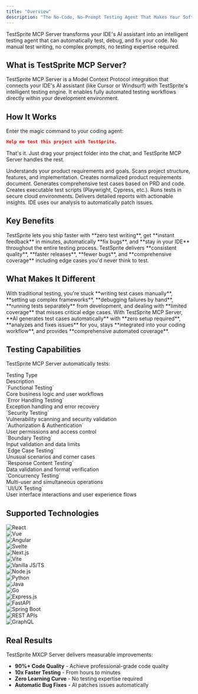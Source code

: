 ```yaml
---
title: "Overview"
description: "The No-Code, No-Prompt Testing Agent That Makes Your Software Work"
---
```


TestSprite MCP Server transforms your IDE's AI assistant into an intelligent testing agent that can automatically test, debug, and fix your code. No manual test writing, no complex prompts, no testing expertise required.

## What is TestSprite MCP Server?

TestSprite MCP Server is a 
 <Tooltip tip="an open-source standard for connecting AI applications to external systems." cta="Learn more about MCP" href="https://modelcontextprotocol.io/">Model Context Protocol</Tooltip>
 integration that connects your IDE's AI assistant (like Cursor or Windsurf) with TestSprite's intelligent testing engine. It enables fully automated testing workflows directly within your development environment.

## How It Works

Enter the magic command to your coding agent:
```json icon="file-lines"
Help me test this project with TestSprite.
```

That's it. Just drag your project folder into the chat, and TestSprite MCP Server handles the rest.

<Accordion title="How TestSprite Works in 7 Simple Steps">
<Steps>
  <Step title="Reads User PRD">
    Understands your product requirements and goals.
  </Step>
  <Step title="Analyzes Your Code">
    Scans project structure, features, and implementation.
  </Step>
  <Step title="Generates TestSprite PRD">
    Creates normalized product requirements document.
  </Step>
  <Step title="Creates Test Plans">
    Generates comprehensive test cases based on PRD and code.
  </Step>
  <Step title="Generates Test Code">
    Creates executable test scripts (Playwright, Cypress, etc.).
  </Step>
  <Step title="Executes Tests">
    Runs tests in secure cloud environments.
  </Step>
  <Step title="Provides Results">
    Delivers detailed reports with actionable insights.
  </Step>
  <Step title="Enables Fixes">
    IDE uses our analysis to automatically patch issues.
  </Step>
</Steps>
</Accordion>

## Key Benefits
<Tabs>
  <Tab title="For Developers" icon="code">
    TestSprite lets you ship faster with **zero test writing**, get **instant feedback** in minutes, automatically **fix bugs**, and **stay in your IDE** throughout the entire testing process.
  </Tab>
  <Tab title="For Teams" icon="people-group">
    TestSprite delivers **consistent quality**, **faster releases**, **fewer bugs**, and **comprehensive coverage** including edge cases you'd never think to test.
  </Tab>
</Tabs>

## What Makes It Different

<Columns cols={2}>
  <Card title="Traditional Testing" icon="wrench" color="gray">
    With traditional testing, you're stuck **writing test cases manually**, **setting up complex frameworks**, **debugging failures by hand**, **running tests separately** from development, and dealing with **limited coverage** that misses critical edge cases.
  </Card>
  <Card title="TestSprite MCP Server" icon="sparkles">
    With TestSprite MCP Server, **AI generates test cases automatically** with **zero setup required**, **analyzes and fixes issues** for you, stays **integrated into your coding workflow**, and provides **comprehensive automated coverage**.
  </Card>
</Columns>


## Testing Capabilities

TestSprite MCP Server automatically tests:

<div className="full-width-table" style={{ gridTemplateColumns: '1fr 2fr' }}>
  <div className="table-header" style={{ padding: '12px', fontSize: '14px' }}>Testing Type</div>
  <div className="table-header" style={{ padding: '12px', fontSize: '14px' }}>Description</div>
  <div className="table-cell" style={{ padding: '12px', fontSize: '14px', borderBottom: '1px solid var(--table-border-color, #e5e7eb)' }}>`Functional Testing`</div>
  <div className="table-cell" style={{ padding: '12px', fontSize: '14px', borderBottom: '1px solid var(--table-border-color, #e5e7eb)' }}>Core business logic and user workflows</div>
  <div className="table-cell" style={{ padding: '12px', fontSize: '14px', borderBottom: '1px solid var(--table-border-color, #e5e7eb)' }}>`Error Handling Testing`</div>
  <div className="table-cell" style={{ padding: '12px', fontSize: '14px', borderBottom: '1px solid var(--table-border-color, #e5e7eb)' }}>Exception handling and error recovery</div>
  <div className="table-cell" style={{ padding: '12px', fontSize: '14px', borderBottom: '1px solid var(--table-border-color, #e5e7eb)' }}>`Security Testing`</div>
  <div className="table-cell" style={{ padding: '12px', fontSize: '14px', borderBottom: '1px solid var(--table-border-color, #e5e7eb)' }}>Vulnerability scanning and security validation</div>
  <div className="table-cell" style={{ padding: '12px', fontSize: '14px', borderBottom: '1px solid var(--table-border-color, #e5e7eb)' }}>`Authorization & Authentication`</div>
  <div className="table-cell" style={{ padding: '12px', fontSize: '14px', borderBottom: '1px solid var(--table-border-color, #e5e7eb)' }}>User permissions and access control</div>
  <div className="table-cell" style={{ padding: '12px', fontSize: '14px', borderBottom: '1px solid var(--table-border-color, #e5e7eb)' }}>`Boundary Testing`</div>
  <div className="table-cell" style={{ padding: '12px', fontSize: '14px', borderBottom: '1px solid var(--table-border-color, #e5e7eb)' }}>Input validation and data limits</div>
  <div className="table-cell" style={{ padding: '12px', fontSize: '14px', borderBottom: '1px solid var(--table-border-color, #e5e7eb)' }}>`Edge Case Testing`</div>
  <div className="table-cell" style={{ padding: '12px', fontSize: '14px', borderBottom: '1px solid var(--table-border-color, #e5e7eb)' }}>Unusual scenarios and corner cases</div>
  <div className="table-cell" style={{ padding: '12px', fontSize: '14px', borderBottom: '1px solid var(--table-border-color, #e5e7eb)' }}>`Response Content Testing`</div>
  <div className="table-cell" style={{ padding: '12px', fontSize: '14px', borderBottom: '1px solid var(--table-border-color, #e5e7eb)' }}>Data validation and format verification</div>
  <div className="table-cell" style={{ padding: '12px', fontSize: '14px', borderBottom: '1px solid var(--table-border-color, #e5e7eb)' }}>`Concurrency Testing`</div>
  <div className="table-cell" style={{ padding: '12px', fontSize: '14px', borderBottom: '1px solid var(--table-border-color, #e5e7eb)' }}>Multi-user and simultaneous operations</div>
  <div className="table-cell" style={{ padding: '12px', fontSize: '14px' }}>`UI/UX Testing`</div>
  <div className="table-cell" style={{ padding: '12px', fontSize: '14px' }}>User interface interactions and user experience flows</div>
</div>

## Supported Technologies

<Tabs>
  <Tab title="Frontend Frameworks" icon="code">
     <Columns cols={3}>
       <Card title="React">
         <div style={{ display: 'flex', alignItems: 'flex-start', justifyContent: 'flex-start', paddingTop: '8px' }}>
           <img src="/decorationAssets/react.png" alt="React" style={{ width: '32px', height: '32px' }} />
         </div>
       </Card>
       <Card title="Vue">
         <div style={{ display: 'flex', alignItems: 'flex-start', justifyContent: 'flex-start', paddingTop: '8px' }}>
           <img src="/decorationAssets/vue.png" alt="Vue" style={{ width: '32px', height: '32px' }} />
         </div>
       </Card>
       <Card title="Angular">
         <div style={{ display: 'flex', alignItems: 'flex-start', justifyContent: 'flex-start', paddingTop: '8px' }}>
           <img src="/decorationAssets/angular.png" alt="Angular" style={{ width: '32px', height: '32px' }} />
         </div>
       </Card>
       <Card title="Svelte">
         <div style={{ display: 'flex', alignItems: 'flex-start', justifyContent: 'flex-start', paddingTop: '8px' }}>
           <img src="/decorationAssets/Svelte.png" alt="Svelte" style={{ width: '32px', height: '32px' }} />
         </div>
       </Card>
       <Card title="Next.js">
         <div style={{ display: 'flex', alignItems: 'flex-start', justifyContent: 'flex-start', paddingTop: '8px' }}>
           <img src="/decorationAssets/next.png" alt="Next.js" style={{ width: '32px', height: '32px' }} />
         </div>
       </Card>
       <Card title="Vite">
         <div style={{ display: 'flex', alignItems: 'flex-start', justifyContent: 'flex-start', paddingTop: '8px' }}>
           <img src="/decorationAssets/vite.png" alt="Vite" style={{ width: '32px', height: '32px' }} />
         </div>
       </Card>
       <Card title="Vanilla JavaScript/TypeScript">
         <div style={{ display: 'flex', alignItems: 'flex-start', justifyContent: 'flex-start', paddingTop: '8px' }}>
           <img src="/decorationAssets/vanila.png" alt="Vanilla JS/TS" style={{ width: '32px', height: '32px' }} />
         </div>
       </Card>
     </Columns>
  </Tab>
   <Tab title="Backend Technologies" icon="server">
       <Columns cols={3}>
        <Card title="Node.js">
          <div style={{ display: 'flex', alignItems: 'flex-start', justifyContent: 'flex-start', paddingTop: '8px' }}>
            <img src="/decorationAssets/node.png" alt="Node.js" style={{ width: '32px', height: '32px' }} />
          </div>
        </Card>
        <Card title="Python">
          <div style={{ display: 'flex', alignItems: 'flex-start', justifyContent: 'flex-start', paddingTop: '8px' }}>
            <img src="/decorationAssets/python.png" alt="Python" style={{ width: '32px', height: '32px' }} />
          </div>
        </Card>
        <Card title="Java">
          <div style={{ display: 'flex', alignItems: 'flex-start', justifyContent: 'flex-start', paddingTop: '8px' }}>
            <img src="/decorationAssets/java.png" alt="Java" style={{ width: '32px', height: '32px' }} />
          </div>
        </Card>
        <Card title="Go">
          <div style={{ display: 'flex', alignItems: 'flex-start', justifyContent: 'flex-start', paddingTop: '8px' }}>
            <img src="/decorationAssets/go.png" alt="Go" style={{ width: '32px', height: '32px' }} />
          </div>
        </Card>
        <Card title="Express.js">
          <div style={{ display: 'flex', alignItems: 'flex-start', justifyContent: 'flex-start', paddingTop: '8px' }}>
            <img src="/decorationAssets/express.png" alt="Express.js" style={{ width: '32px', height: '32px' }} />
          </div>
        </Card>
        <Card title="FastAPI">
          <div style={{ display: 'flex', alignItems: 'flex-start', justifyContent: 'flex-start', paddingTop: '8px' }}>
            <img src="/decorationAssets/fast.png" alt="FastAPI" style={{ width: '32px', height: '32px' }} />
          </div>
        </Card>
        <Card title="Spring Boot">
          <div style={{ display: 'flex', alignItems: 'flex-start', justifyContent: 'flex-start', paddingTop: '8px' }}>
            <img src="/decorationAssets/spring.png" alt="Spring Boot" style={{ width: '32px', height: '32px' }} />
          </div>
        </Card>
        <Card title="REST APIs">
          <div style={{ display: 'flex', alignItems: 'flex-start', justifyContent: 'flex-start', paddingTop: '8px' }}>
            <img src="/decorationAssets/rest.png" alt="REST APIs" style={{ width: '32px', height: '32px' }} />
          </div>
        </Card>
        <Card title="GraphQL">
          <div style={{ display: 'flex', alignItems: 'flex-start', justifyContent: 'flex-start', paddingTop: '8px' }}>
            <img src="/decorationAssets/GraphQL.png" alt="GraphQL" style={{ width: '32px', height: '32px' }} />
          </div>
        </Card>
      </Columns>
  </Tab>
</Tabs>

## Real Results

TestSprite MXCP Server delivers measurable improvements:

- **90%+ Code Quality** - Achieve professional-grade code quality
- **10x Faster Testing** - From hours to minutes
- **Zero Learning Curve** - No testing expertise required
- **Automatic Bug Fixes** - AI patches issues automatically